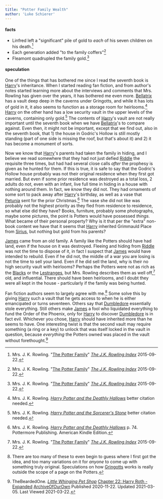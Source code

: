 ```yaml
---
title: "Potter Family Wealth"
author: 'Luke Schierer'
---
```


#### facts

* Linfred left a "significant" pile of gold to *each* of his seven children on his death.[^221121-2]
* Each generation added "to the family coffers"[^221121-3]
* Fleamont quadrupled the family gold.[^221121-4]

[^221121-2]: Mrs. J. K. Rowling.
    "[The Potter Family](https://www.rowlingindex.org/work/pmpfam/)"
    _[The J.K. Rowling Index](https://www.rowlingindex.org)_ 2015-09-22.

[^221121-3]: Mrs. J. K. Rowling.
    "[The Potter Family](https://www.rowlingindex.org/work/pmpfam/)"
    _[The J.K. Rowling Index](https://www.rowlingindex.org)_ 2015-09-22.

[^221121-4]: Mrs. J. K. Rowling.
    "[The Potter Family](https://www.rowlingindex.org/work/pmpfam/)"
    _[The J.K. Rowling Index](https://www.rowlingindex.org)_ 2015-09-22.

#### speculation

One of the things that has bothered me since I read the seventh book is
[Harry][]'s inheritance.  When I started reading fan fiction, and from author's
notes started learning more about the interviews and comments that Mrs. Rowling
has given over the years, it has bothered me even more.  [Bellatrix][] has a
vault deep deep in the caverns under Gringotts, and while it has lots of gold
in it, it also seems to function as a storage room for heirlooms.[^200725-1]
[Harry][] on the other hand has a low security vault in the upper levels of the
caverns, containing only gold.[^200725-2]  The contents of [Harry]'s vault are
not really important until the seventh book when we have [Bellatrix][]'s to
compare against.  Even then, it might not be important, except that we find
out, also in the seventh book, that 1) the house in Godric's Hollow is still
mostly standing (part of one side is missing the roof, but that's about it) and
2) it has become a monument of sorts.  

[Harry]: <../../../../potter/harry_james>

[Bellatrix]: <../../../../black/bellatrix>

Now we know that [Harry][]'s parents had taken the family in hiding, and I
believe we read somewhere that they had not just defied [Riddle][] the
requisite three times, but had had several close calls *after* the prophesy is
given as he hunted for them. If this is true, it is safe to say that the
Godric's Hollow house probably was not their original residence when they first
got married.  But even if some prior residence was destroyed as a total loss, 2
adults do not, even with an infant, live full time in hiding in a house with
nothing around them.  In fact, we *know* they did not. They had ornaments of
some sort to pack away after [Harry][]'s birthday, as well as a vase that
[Petunia][] sent for the prior Christmas.[^210902-1]  The vase she did not like
was probably not the highest priority as they fled from residence to residence,
so what else did they have?  Books, furniture, probably some photographs, maybe
some pictures, the point is Potters would have possessed *things.*  What became
of their personal property?  Why is it that per the "extra" non-book content we
have that it seems that [Harry][] inherited Grimmauld Place from [Sirius][],
but nothing but gold from his parents? 

[Riddle]: <../../../../riddle/tom_marvolo>

[Petunia]: <../../../../evans/petunia>

[Sirius]: <../../../../black/sirius_iii>

[Harry Potter and the Deathly Hallows]: https://www.goodreads.com/book/show/136251.Harry_Potter_and_the_Deathly_Hallows

[^210902-1]: Mrs. J. K. Rowling.
    _[Harry Potter and the Deathly Hallows]_
    p. 74. Pottermore Publishing. American Kindle Edition.

[James][] came from an old family.  A family like the Potters should have had
land, even if the house on it was destroyed.  Fleeing and hiding from
[Riddle][] was not the time to dispose of it, in fact I suspect that [James][]
would have intended to rebuild.  Even if he did not, the middle of a war you
are losing is not the time to sell your land.  Even if he did sell the land,
why is their no high security vault with heirlooms?  Perhaps the Potters were
not as rich as the [Blacks][] or the [Lestranges][], but Mrs. Rowling describes
them as well off,[^221129-1] old, and influential.  There should have been
heirlooms, and I doubt they were all kept in the house - particularly if the
family was being hunted.  

[James]: <../../../../potter/james>

[Blacks]: <../../../../black>

[Lestranges]: <../../../../lestrange>

[^221129-1]: Mrs. J. K. Rowling.
    "[The Potter Family](https://www.rowlingindex.org/work/pmpfam/)"
    _[The J.K. Rowling Index](https://www.rowlingindex.org)_ 2015-09-22.

Fan fiction authors seem to largely agree with me.[^211117-1]  Some solve this
by giving [Harry][] such a vault that he gets access to when he is either
emancipated or turns seventeen.  Others say that [Dumbledore][] essentially
stole everything.  Still others make [James][] a fool who liquidated everything
to fund the Order of the Phoenix, only for [Harry][] to discover [Dumbledore][]
is in fact evil.  Whichever you chose, [Harry][] should have inherited more
than he seems to have. One interesting twist is that the second vault may
require something (a ring or a key) to unlock that was itself locked in the
vault in question, because *everything* the Potters owned was placed in the
vault without forethought.[^210322-1]

[^211117-1]: There are too many of these to even begin to guess where I first
    got the idea, and too many variations on it for *anyone* to come up with
    something truly original.  Speculations on how [Gringotts][] works is
    really outside the scope of a page on the Potters. 

[Dumbledore]: <../../../../dumbledore/albus_percival_wulfric_brian>

[Gringotts]: <../../../../../gringotts>

[Harry Potter and the Sorcerer's Stone]: https://www.goodreads.com/book/show/3.Harry_Potter_and_the_Sorcerer_s_Stone

[^210618-7]: Mrs. J. K. Rowling. 
    _[Harry Potter and the Sorcerer's Stone]_
    p. 131. Pottermore Limited. American Kindle Edition. 

[^210618-8]: Mrs. J. K. Rowling. 
    _[Harry Potter and the Sorcerer's Stone]_
    p. 49. Pottermore Limited. American Kindle Edition. 

[^210517-11]: Mrs. J. K. Rowling. _Harry Potter and the Order of the Phoenix_
    better citation needed.

[^210517-10]: Mrs. J. K. Rowling. _Harry Potter and the Prisoner of Azkaban_
    better citation needed.

[^210517-9]: Mrs. J. K. Rowling. _Harry Potter and the Prisoner of Azkaban_
    better citation needed. Regardless of citation, the general idea is that if
    it is not taught until during or after seventh year, and even then many
    adults fail …

[^210517-8]: One work suggesting that Harry has been squashed:
    * FMPtrumpets. 
      _[How is this My Life?](https://archiveofourown.org/works/31033985)
      [Archive of Our Own](https://archiveofourown.org/)
      Published: 2021-05-02 Updated: 2021-05-16 Last Viewed: 2021-05-17

[^210517-7]: Mrs. J. K. Rowling. _Harry Potter and the Order of the Phoenix_
    Better citation needed. 

[^200710-1]: Mrs. J. K. Rowling. 
    _Harry Potter and the Order of the Phoenix_ 
    Kindle Locations 9456-9457. Pottermore Limited. American Kindle Edition. 

[^200710-2]: Mrs. J. K. Rowling. 
    _[Harry Potter and the Sorcerer's Stone]_
    p. 208. Pottermore Limited. American Kindle Edition. 

[^210322-1]: TheBeardedOne.
    _[Little Whinging Pet Shop](https://archiveofourown.org/works/27669059)_
    [Chapter 22: Harry Roth - Expanded](https://archiveofourown.org/works/27669059/chapters/73491705)
    [ArchiveOfOurOwn](https://archiveofourown.org) Published 2020-11-22. Updated 2021-03-05. Last Viewed 2021-03-22.

[^200710-3]: Tom Kristal. 
    _[Prongs Final Prank](https://www.fanfiction.net/s/4279550/1/Prongs-Final-Prank)_  
    [FanFiction by FictionPress](https://www.fanfiction.net/) Published 2008-03-26.  
    Last Viewed 2020-07-10. 

[^200602-1]: Mrs. J. K. Rowling. _Harry Potter and the Philosopher's Stone_
    Location 1527 of 3996. 

[^200527-1]: ivybelle.  _Don't Touch Me_, 
    [Archive of Our Own](https://archiveofourown.org/) last viewed 2020-05-27. 

[^200725-1]:  Mrs. J. K. Rowling. _[Harry Potter and the Deathly Hallows]_ better citation needed.

[^200725-2]: Mrs. J. K. Rowling. _[Harry Potter and the Sorcerer's Stone]_ better citation needed.

[^210304-7]: Mrs. J. K. Rowling. _Harry Potter and the Half-Blood Prince_ pp. 85-86. Pottermore Publishing. American Kindle Edition. 

